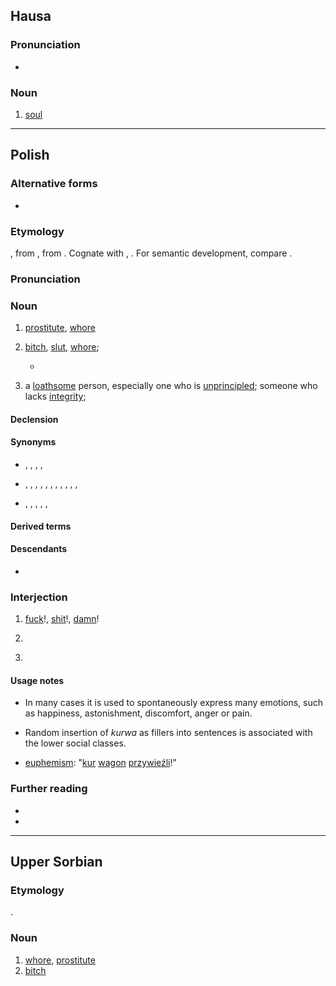 {{also|kurva|kùrva|kurwą|kùrwa|курва}}
==Hausa==

===Pronunciation===
* {{ha-IPA|kùrwā}}

===Noun===
{{ha-noun|f|kùrwā}}

# [[soul]]

{{c|ha|Religion}}

----

==Polish==

===Alternative forms===
* {{alt|pl|kurew||archaic|dialectal}}

===Etymology===
{{inh+|pl|sla-pro|*kury}}, from {{der|pl|ine-pro|*kéh₂ros||loved}}, from {{m|ine-pro|*keh₂-}}. Cognate with {{cog|la|cārus}}, {{cog|lv|kārs}}. For semantic development, compare {{cog|en|whore}}.

===Pronunciation===
{{pl-p|a=Pl-kurwa.ogg}}

===Noun===
{{pl-noun|f|dim=kurewka|aug=kurwisko}}

# {{lb|pl|vulgar}} [[prostitute]], [[whore]]
# {{lb|pl|offensive|vulgar}} [[bitch]], [[slut]], [[whore]]; {{non-gloss definition|term of abuse for women}}
#* {{quote-text|1=pl|year=1883|author={{lw|pl|Jan Kochanowski}}|title=Na matematyka|url=https://pl.wikisource.org/wiki/Na_matematyka_(Kochanowski,_1883)|text=Ziemię pomierzył i głębokie morze, / Wie, jako wstają i zachodzą zorze, / Wiatrom rozumie, praktykuje komu — / A sam nie widzi, że ma '''kurwę''' w domu.|t=He measured Earth and deep seas, / He knows how dawns rise and go down, / He understand winds, he gives practics, / But he do not sees he has whore in home.}}
# {{lb|pl|offensive|vulgar}} a [[loathsome]] person, especially one who is [[unprincipled]]; someone who lacks [[integrity]]; {{non-gloss definition|applies to both genders}}

====Declension====
{{pl-decl-noun-f|genp=kurew/kurw}}

====Synonyms====
* {{sense|prostitute}} {{l|pl|dziwka}}, {{l|pl|kurtyzana}}, {{l|pl|nierządnica}}, {{l|pl|prostytutka}}, {{l|pl|tirówka}}
* {{sense|slut}} {{l|pl|cichodajka}}, {{l|pl|dupodajka}}, {{l|pl|jawnogrzesznica}}, {{l|pl|ladacznica}}, {{l|pl|lafirynda}}, {{l|pl|latawica}}, {{l|pl|ruchawica}}, {{l|pl|suka}}, {{l|pl|szmata}}, {{l|pl|wszetecznica}}, {{l|pl|wywłoka}}, {{l|pl|zdzira}}
* {{sense|contemptible person}} {{l|pl|łajdak}}, {{l|pl|sprzedawczyk}}, {{l|pl|nikczemnik}}, {{l|pl|palant}}, {{l|pl|dupek}}, {{l|pl|chuj}}

====Derived terms====
{{col3|pl|title=nouns|biurwa|kurewstwo|kurwisko|kurwiarz|kurwiarzstwo|kurwię|kurwiątko|kurwica|kurwidołek|kurwie macierze syn|kurwik|kurwiszcze|kurwiszon|skurwiel|skurwysyn|podkurw|pokurw|rozkurw|wkurw|zakurw}}
{{col3|pl|title=adjectives|kurewski|kurwi|kurwowaty|kurwujący|podkurwiony|przekurwiony|przykurwiony|rozkurwiony|skurwiały|wkurwiający|wkurwiony|zakurwiony}}
{{col3|pl|title=adverbs|kurewsko|wykurwiście|na pełnej kurwie|od kurwy|w kurwę}}
{{col3|pl|title=verbs|[[kurwić]] {{g|impf}}|[[kurwować]] {{g|impf}}|[[kurwieć]] {{g|impf}}|[[dokurwiać]] {{g|impf}}, [[dokurwić]] {{g|pf}}|
[[podokurwiać]] {{g|impf}}|
[[nakurwiać]] {{g|impf}}, [[nakurwić]] {{g|pf}}|
[[ponakurwiać]] {{g|impf}}|
[[nadkurwiać]] {{g|impf}}, [[nadkurwić]] {{g|pf}}|
[[okurwiać]] {{g|impf}}, [[okurwić]] {{g|pf}}|
[[naokurwiać]] {{g|impf}}|
[[pookurwiać]] {{g|impf}}|
[[odkurwiać]] {{g|impf}}, [[odkurwić]] {{g|pf}}|
[[naodkurwiać]] {{g|impf}}|
[[poodkurwiać]] {{g|impf}}|
[[pokurwiać]] {{g|impf}}, [[pokurwić]] {{g|pf}}|
[[podkurwiać]] {{g|impf}}, [[podkurwić]] {{g|pf}}|
[[popodkurwiać]] {{g|impf}}|
[[przekurwiać]] {{g|impf}}, [[przekurwić]] {{g|pf}}|
[[naprzekurwiać]] {{g|impf}}|
[[poprzekurwiać]] {{g|impf}}|
[[przykurwiać]] {{g|impf}}, [[przykurwić]] {{g|pf}}|
[[poprzykurwiać]] {{g|impf}}|
[[rozkurwiać]] {{g|impf}}, [[rozkurwić]] {{g|pf}}|
[[narozkurwiać]] {{g|impf}}|
[[porozkurwiać]] {{g|impf}}|
[[skurwiać]] {{g|impf}}, [[skurwić]] {{g|pf}}|
[[poskurwiać]] {{g|impf}}|
[[ukurwiać]] {{g|impf}}, [[ukurwić]] {{g|pf}}|
[[wkurwiać]] {{g|impf}}, [[wkurwić]] {{g|pf}}|
[[nawkurwiać]] {{g|impf}}|
[[powkurwiać]] {{g|impf}}|
[[wykurwiać]] {{g|impf}}, [[wykurwić]] {{g|pf}}|
[[zakurwiać]] {{g|impf}}, [[zakurwić]] {{g|pf}}|
[[pozakurwiać]] {{g|impf}}}}
{{col3|pl|title=interjections|kurde|kurna|kuźwa|kurna chata|kurna Olek|kurwa mać|kurwa twoja mać była|do kurwy nędzy|o kurwa|}}

====Descendants====
* {{desc|yi|קורווע|bor=1}}

===Interjection===
{{head|pl|interjection}}

# {{lb|pl|vulgar}} [[fuck]]!, [[shit]]!, [[damn]]!
#: {{ux|pl|'''Kurwa''', mówiłem, żebyś tego nie ruszał!|'''Fuck'''! I told you not to touch this!}}
# {{lb|pl|vulgar}} {{non-gloss definition|used as intensifier}}
#: {{ux|pl|Do każdej pierdółki potrzebna jest zgoda kierownika? To już jest, '''kurwa''', jakiś absurd.|You need the manager's approval even for the most trivial shit? That's just '''fucking''' absurd.}}
# {{lb|pl|vulgar}} {{non-gloss definition|used as filler}}
#: {{ux|pl|Tomasz, '''kurwa''', zamknij kibel!|Tomasz, close the '''fucking''' toilet!}}

====Usage notes====
* In many cases it is used to spontaneously express many emotions, such as happiness, astonishment, discomfort, anger or pain.

* Random insertion of ''kurwa'' as fillers into sentences is associated with the lower social classes.

* [[euphemism]]: "[[kur]] [[wagon]] [[przywieźli]]!"

===Further reading===
* {{R:pl:WSJP}}
* {{R:pl:PWN}}

{{C|pl|Prostitution|Society}}

----

==Upper Sorbian==

===Etymology===
{{inh+|hsb|sla-pro|*kury}}.

===Noun===
{{head|hsb|noun|g=f}}

# [[whore]], [[prostitute]]
# [[bitch]]

{{C|hsb|Prostitution|Society}}
